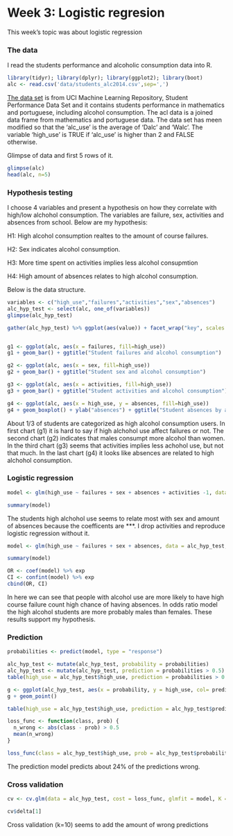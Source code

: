 # Week 3: Logistic regresion

This week's topic was about logistic regression

### The data

I read the students performance and alcoholic consumption data into R.

```r
library(tidyr); library(dplyr); library(ggplot2); library(boot)
alc <- read.csv('data/students_alc2014.csv',sep=',')
```

[The data set](https://archive.ics.uci.edu/ml/datasets/Student+Performance) is from UCI Machine Learning Repository, Student Performance Data Set and it  contains students performance in mathematics and portuguese, including alcohol consumption. The acl data is a joined data frame from mathematics and portuguese data. The data set has meen modified so that the 'alc_use' is the average of 'Dalc' and 'Walc'. The variable 'high_use' is TRUE if 'alc_use' is higher than 2 and FALSE otherwise. 

Glimpse of data and first 5 rows of it.

```r
glimpse(alc)
head(alc, n=5)
```

### Hypothesis testing
I choose 4 variables and present a hypothesis on how they correlate with high/low alchohol consumption. 
The variables are failure, sex, activities and absences from school. Below are my hypothesis:

H1: High alcohol consumption realtes to the amount of course failures.

H2: Sex indicates alcohol consumption. 

H3: More time spent on activities implies less alcohol consupmtion 

H4: High amount of absences relates to high alcohol consumption.


Below is the data structure. 

```r
variables <- c("high_use","failures","activities","sex","absences")
alc_hyp_test <- select(alc, one_of(variables))
glimpse(alc_hyp_test)

gather(alc_hyp_test) %>% ggplot(aes(value)) + facet_wrap("key", scales = "free") + geom_bar(fill="darkslategray4")


g1 <- ggplot(alc, aes(x = failures, fill=high_use))
g1 + geom_bar() + ggtitle("Student failures and alcohol consumption")

g2 <- ggplot(alc, aes(x = sex, fill=high_use))
g2 + geom_bar() + ggtitle("Student sex and alcohol consumption")

g3 <- ggplot(alc, aes(x = activities, fill=high_use))
g3 + geom_bar() + ggtitle("Student activities and alcohol consumption")

g4 <- ggplot(alc, aes(x = high_use, y = absences, fill=high_use))
g4 + geom_boxplot() + ylab("absences") + ggtitle("Student absences by alcohol consumption and sex")

```

About 1/3 of students are categorized as high alcohol consumption users.
In first chart (g1) it is hard to say if high alchohol use affect failures or not.
The second chart (g2) indicates that males consumpt more alcohol than women.
In the third chart (g3) seems that activities implies less achohol use, but not that much.
In the last chart (g4) it looks like absences are related to high alchohol consumption.

### Logistic regression

```r
model <- glm(high_use ~ failures + sex + absences + activities -1, data = alc_hyp_test, family = "binomial")

summary(model)
```

The students high alchohol use seems to relate most with sex and amount of absences because the coefficents are ***. I drop activities and reproduce logistic regression without it.

```r
model <- glm(high_use ~ failures + sex + absences, data = alc_hyp_test, family = "binomial")

summary(model)

OR <- coef(model) %>% exp
CI <- confint(model) %>% exp
cbind(OR, CI)
```
In here we can see that people with alcohol use are more likely to have high course failure count high chance of having absences. In odds ratio model the high alcohol students are more probably males than females. These results support my hypothesis.

### Prediction

```r
probabilities <- predict(model, type = "response")

alc_hyp_test <- mutate(alc_hyp_test, probability = probabilities)
alc_hyp_test <- mutate(alc_hyp_test, prediction = probabilities > 0.5)
table(high_use = alc_hyp_test$high_use, prediction = probabilities > 0.5)

g <- ggplot(alc_hyp_test, aes(x = probability, y = high_use, col= prediction))
g + geom_point()

table(high_use = alc_hyp_test$high_use, prediction = alc_hyp_test$prediction) %>% prop.table()  %>% addmargins()

loss_func <- function(class, prob) {
  n_wrong <- abs(class - prob) > 0.5
  mean(n_wrong)
}

loss_func(class = alc_hyp_test$high_use, prob = alc_hyp_test$probability)


```

The prediction model predicts about 24% of the predictions wrong.

### Cross validation

```r
cv <- cv.glm(data = alc_hyp_test, cost = loss_func, glmfit = model, K = 10)

cv$delta[1]

```

Cross validation (k=10) seems to add the amount of wrong predictions